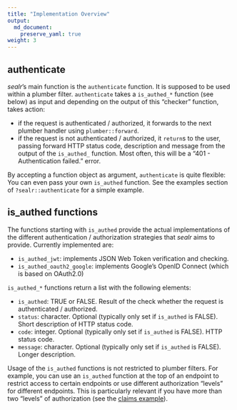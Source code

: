 ```yaml
---
title: "Implementation Overview"
output: 
  md_document:
    preserve_yaml: true
weight: 3
---
```



## authenticate
*sealr*'s main function is the `authenticate` function. It is supposed to be used within a plumber filter. `authenticate` takes a
`is_authed_*` function (see below) as input and depending on the output of this "checker" function, 
takes action:

- if the request is authenticated / authorized, it forwards to the next plumber handler using `plumber::forward`. 
- if the request is not authenticated / authorized, it `return`s to the user, passing forward HTTP status code, description and message from the output of the `is_authed_` function. Most often, this will be a "401 - Authentication failed." error.

By accepting a function object as argument, `authenticate` is quite flexible: You can even pass your own `is_authed` function. See the examples section of `?sealr::authenticate` for a simple example. 

## is_authed functions
The functions starting with `is_authed` provide the actual implementations of the 
different authentication / authorization strategies that *sealr* aims to provide.
Currently implemented are:

- `is_authed_jwt`: implements JSON Web Token verification and checking. 
- `is_authed_oauth2_google`: implements Google's OpenID Connect (which is based on OAuth2.0)

`is_authed_*` functions return a list with the following elements:

- `is_authed`: TRUE or FALSE. Result of the check whether the request is authenticated / authorized. 
- `status`: character. Optional (typically only set if `is_authed` is FALSE). Short description of HTTP status code.
- `code`: integer. Optional (typically only set if `is_authed` is FALSE). HTTP status code.
- `message`: character. Optional (typically only set if `is_authed` is FALSE). Longer description.

Usage of the `is_authed` functions is not restricted to plumber filters. For example, 
you can use an `is_authed` function at the top of an endpoint to restrict access to certain endpoints or use
different authorization "levels" for different endpoints. This is particularly relevant if you have more than two "levels" of authorization (see the [claims example](https://jandix.github.io/sealr/docs/jwt/jwt_claims_example/)). 
